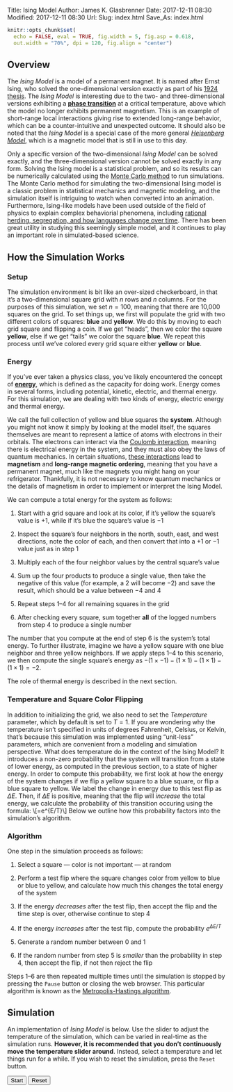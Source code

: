 Title: Ising Model
Author: James K. Glasbrenner
Date: 2017-12-11 08:30
Modified: 2017-12-11 08:30
Url:
Slug: index.html
Save_As: index.html

```r
knitr::opts_chunk$set(
  echo = FALSE, eval = TRUE, fig.width = 5, fig.asp = 0.618,
  out.width = "70%", dpi = 120, fig.align = "center")
```

## Overview

The *Ising Model* is a model of a permanent magnet.
It is named after Ernst Ising, who solved the one-dimensional version exactly as part of his [1924 thesis][ising-thesis].
The *Ising Model* is interesting due to the two- and three-dimensional versions exhibiting a [**phase transition**][phase-transition-wiki] at a critical temperature, above which the model no longer exhibits permanent magnetism.
This is an example of short-range local interactions giving rise to extended long-range behavior, which can be a counter-intuitive and unexpected outcome.
It should also be noted that the *Ising Model* is a special case of the more general [*Heisenberg Model*][heisenberg-model-wiki], which is a magnetic model that is still in use to this day.

Only a specific version of the two-dimensional *Ising Model* can be solved exactly, and the three-dimensional version cannot be solved exactly in any form.
Solving the Ising model is a statistical problem, and so its results can be numerically calculated using the [Monte Carlo method][monte-carlo-method-wiki] to run simulations.
The Monte Carlo method for simulating the two-dimensional Ising model is a classic problem in statistical mechanics and magnetic modeling, and the simulation itself is intriguing to watch when converted into an animation.
Furthermore, Ising-like models have been used outside of the field of physics to explain complex behaviorial phenomena, including [rational herding, segregation, and how languages change over time][ising-social-science-article].
There has been great utility in studying this seemingly simple model, and it continues to play an important role in simulated-based science.

## How the Simulation Works

### Setup

The simulation environment is bit like an over-sized checkerboard, in that it's a two-dimensional square grid with $n$ rows and $n$ columns.
For the purposes of this simulation, we set $n=100$, meaning that there are 10,000 squares on the grid.
To set things up, we first will populate the grid with two different colors of squares: **blue** and **yellow**.
We do this by moving to each grid square and flipping a coin.
If we get "heads", then we color the square **yellow**, else if we get "tails" we color the square **blue**.
We repeat this process until we've colored every grid square either **yellow** or **blue**.

### Energy

If you've ever taken a physics class, you've likely encountered the concept of [**energy**][energy-encyclopedia], which is defined as the capacity for doing work.
Energy comes in several forms, including potential, kinetic, electric, and thermal energy.
For this simulation, we are dealing with two kinds of energy, electric energy and thermal energy.

We call the full collection of yellow and blue squares the **system**.
Although you might not know it simply by looking at the model itself, the squares themselves are meant to represent a lattice of atoms with electrons in their orbitals.
The electrons can interact via the [Coulomb interaction][coulomb-wiki], meaning there is electrical energy in the system, and they must also obey the laws of quantum mechanics.
In certain situations, [these interactions][exchange-wiki] lead to **magnetism** and **long-range magnetic ordering**, meaning that you have a permanent magnet, much like the magnets you might hang on your refrigerator.
Thankfully, it is not necessary to know quantum mechanics or the details of magnetism in order to implement or interpret the Ising Model.

We can compute a total energy for the system as follows:

1.  Start with a grid square and look at its color, if it's yellow the square's value is $+1$, while if it's blue the square's value is $-1$

2.  Inspect the square's four neighbors in the north, south, east, and west directions, note the color of each, and then convert that into a $+1$ or $-1$ value just as in step 1

3.  Multiply each of the four neighbor values by the central square's value

4.  Sum up the four products to produce a single value, then take the negative of this value (for example, a $2$ will become $-2$) and save the result, which should be a value between $-4$ and $4$

5.  Repeat steps 1--4 for all remaining squares in the grid

6.  After checking every square, sum together **all** of the logged numbers from step 4 to produce a single number

The number that you compute at the end of step 6 is the system's total energy.
To further illustrate, imagine we have a yellow square with one blue neighbor and three yellow neighbors.
If we apply steps 1--4 to this scenario, we then compute the single square's energy as $-(1 \times -1) - (1 \times 1) - (1 \times 1) - (1 \times 1) = -2$.

The role of thermal energy is described in the next section.

### Temperature and Square Color Flipping

In addition to initializing the grid, we also need to set the *Temperature* parameter, which by default is set to $T = 1$.
If you are wondering why the temperature isn't specified in units of degrees Fahrenheit, Celsius, or Kelvin, that's because this simulation was implemented using "unit-less" parameters, which are convenient from a modeling and simulation perspective.
What does temperature do in the context of the Ising Model?
It introduces a non-zero probability that the system will transition from a state of lower energy, as computed in the previous section, to a state of higher energy.
In order to compute this probability, we first look at how the energy of the system changes if we flip a yellow square to a blue square, or flip a blue square to yellow.
We label the change in energy due to this test flip as $\Delta{}E$.
Then, if $\Delta{}E$ is positive, meaning that the flip will *increase* the total energy, we calculate the probability of this transition occuring using the formula:
\\[\text{Probability}=e^{\Delta{}E/T}\\]
Below we outline how this probability factors into the simulation's algorithm.

### Algorithm

One step in the simulation proceeds as follows:

1.  Select a square --- color is not important --- at random

2.  Perform a test flip where the square changes color from yellow to blue or blue to yellow, and calculate how much this changes the total energy of the system

3.  If the energy *decreases* after the test flip, then accept the flip and the time step is over, otherwise continue to step 4

4.  If the energy *increases* after the test flip, compute the probability $e^{\Delta{}E/T}$

5.  Generate a random number between 0 and 1

6.  If the random number from step 5 is *smaller* than the probability in step 4, then accept the flip, if not then reject the flip

Steps 1--6 are then repeated multiple times until the simulation is stopped by pressing the `Pause` button or closing the web browser.
This particular algorithm is known as the [Metropolis-Hastings algorithm][metropolis-hastings-wiki].

## Simulation

An implementation of *Ising Model* is below.
Use the slider to adjust the temperature of the simulation, which can be varied in real-time as the simulation runs.
**However, it is recommended that you don't continuously move the temperature slider around**.
Instead, select a temperature and let things run for a while.
If you wish to reset the simulation, press the `Reset` button.

<div class="visualization browser-default">
<div class="simulation" id='isingModel'></div>

<div class="noUiSlider controls">
<div class="simButton">
<button id="startPauseButton">Start</button>
<button id="resetButton">Reset</button>
</div>
<div class="simSlider">
<div id='temperature'></div>
<span class="widget-val" id="temperatureValue"></span>
</div>
</div>
</div>

<!-- Implicit links -->

[coulomb-wiki]:                 https://en.wikipedia.org/wiki/Coulomb%27s_law
[ising-thesis]:                 http://www.hs-augsburg.de/~harsch/anglica/Chronology/20thC/Ising/isi_fm00.html
[exchange-wiki]:                https://en.wikipedia.org/wiki/Exchange_interaction
[energy-encyclopedia]:          https://www.britannica.com/science/energy
[heisenberg-model-wiki]:        https://en.wikipedia.org/wiki/Classical_Heisenberg_model
[phase-transition-wiki]:        https://en.wikipedia.org/wiki/Phase_transition
[monte-carlo-method-wiki]:      https://en.wikipedia.org/wiki/Monte_Carlo_method
[metropolis-hastings-wiki]:     https://en.wikipedia.org/wiki/Metropolis-Hastings_algorithm
[ising-social-science-article]: http://aapt.scitation.org/doi/10.1119/1.2779882
